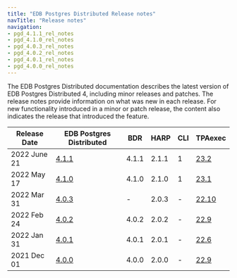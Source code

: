 ```yaml
---
title: "EDB Postgres Distributed Release notes"
navTitle: "Release notes"
navigation:
- pgd_4.1.1_rel_notes
- pgd_4.1.0_rel_notes
- pgd_4.0.3_rel_notes
- pgd_4.0.2_rel_notes
- pgd_4.0.1_rel_notes
- pgd_4.0.0_rel_notes
---
```


The EDB Postgres Distributed documentation describes the latest version of EDB Postgres Distributed 4, including minor releases and patches. The release notes provide information on what was new in each release. For new functionality introduced in a minor or patch release, the content also indicates the release that introduced the feature.

| Release Date | EDB Postgres Distributed     | BDR   | HARP  | CLI | TPAexec                                                                          |
| ------------ | ---------------------------- | ----- | ----- | --- | -------------------------------------------------------------------------------- |
| 2022 June 21 | [4.1.1](pgd_4.1.1_rel_notes) | 4.1.1 | 2.1.1 |  1  | [23.2](https://techsupport.enterprisedb.com/customer_portal/sw/tpa/trunk/232/)   |
| 2022 May 17  | [4.1.0](pgd_4.1.0_rel_notes) | 4.1.0 | 2.1.0 |  1  | [23.1](https://techsupport.enterprisedb.com/customer_portal/sw/tpa/trunk/231/)   |
| 2022 Mar 31  | [4.0.3](pgd_4.0.3_rel_notes) | -     | 2.0.3 | -   | [22.10](https://techsupport.enterprisedb.com/customer_portal/sw/tpa/trunk/2210/) |
| 2022 Feb 24  | [4.0.2](pgd_4.0.2_rel_notes) | 4.0.2 | 2.0.2 | -   | [22.9](https://techsupport.enterprisedb.com/customer_portal/sw/tpa/trunk/229/)   |
| 2022 Jan 31  | [4.0.1](pgd_4.0.1_rel_notes) | 4.0.1 | 2.0.1 | -   | [22.6](https://techsupport.enterprisedb.com/customer_portal/sw/tpa/trunk/2206/)  |
| 2021 Dec 01  | [4.0.0](pgd_4.0.0_rel_notes) | 4.0.0 | 2.0.0 | -   | [22.9](https://techsupport.enterprisedb.com/customer_portal/sw/tpa/trunk/2106/)  |


